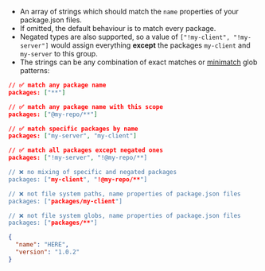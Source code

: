 - An array of strings which should match the `name` properties of your package.json files.
- If omitted, the default behaviour is to match every package.
- Negated types are also supported, so a value of `["!my-client", "!my-server"]` would assign everything **except** the packages `my-client` and `my-server` to this group.
- The strings can be any combination of exact matches or [minimatch](https://github.com/isaacs/minimatch) glob patterns:

```json title="Examples of valid values"
// ✅ match any package name
packages: ["**"]

// ✅ match any package name with this scope
packages: ["@my-repo/**"]

// ✅ match specific packages by name
packages: ["my-server", "my-client"]

// ✅ match all packages except negated ones
packages: ["!my-server", "!@my-repo/**]

// ❌ no mixing of specific and negated packages
packages: ["my-client", "!@my-repo/**"]

// ❌ not file system paths, name properties of package.json files
packages: ["packages/my-client"]

// ❌ not file system globs, name properties of package.json files
packages: ["packages/**"]
```

```json title="Where this pattern is matched against"
{
  "name": "HERE",
  "version": "1.0.2"
}
```
